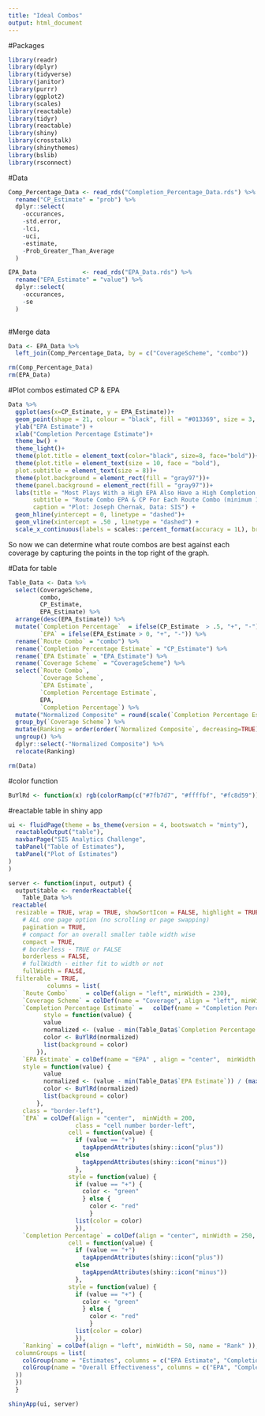 ---
title: "Ideal Combos"
output: html_document
---
#Packages
```{r}
library(readr)
library(dplyr)
library(tidyverse)
library(janitor)
library(purrr)
library(ggplot2)
library(scales)
library(reactable)
library(tidyr)
library(reactable)
library(shiny)
library(crosstalk)
library(shinythemes)
library(bslib)
library(rsconnect)
```

#Data
```{r}
Comp_Percentage_Data <- read_rds("Completion_Percentage_Data.rds") %>%
  rename("CP_Estimate" = "prob") %>%
  dplyr::select(
    -occurances,
    -std.error,
    -lci,
    -uci,
    -estimate,
    -Prob_Greater_Than_Average
  )

EPA_Data             <- read_rds("EPA_Data.rds") %>%
  rename("EPA_Estimate" = "value") %>%
  dplyr::select(
    -occurances,
    -se
  )
  
```

#Merge data
```{r}
Data <- EPA_Data %>%
  left_join(Comp_Percentage_Data, by = c("CoverageScheme", "combo"))

rm(Comp_Percentage_Data)
rm(EPA_Data)
```

#Plot combos estimated CP & EPA
```{r}
Data %>%
  ggplot(aes(x=CP_Estimate, y = EPA_Estimate))+
  geom_point(shape = 21, colour = "black", fill = "#013369", size = 3, stroke = 1)+
  ylab("EPA Estimate") +
  xlab("Completion Percentage Estimate")+
  theme_bw() +
  theme_light()+
  theme(plot.title = element_text(color="black", size=8, face="bold"))+
  theme(plot.title = element_text(size = 10, face = "bold"),
  plot.subtitle = element_text(size = 8))+
  theme(plot.background = element_rect(fill = "gray97"))+
  theme(panel.background = element_rect(fill = "gray97"))+
  labs(title = "Most Plays With a High EPA Also Have a High Completion Percentage",
       subtitle = "Route Combo EPA & CP For Each Route Combo (minimum 10 attempts)",
       caption = "Plot: Joseph Chernak, Data: SIS") +
  geom_hline(yintercept = 0, linetype = "dashed")+
  geom_vline(xintercept = .50 , linetype = "dashed") +
  scale_x_continuous(labels = scales::percent_format(accuracy = 1L), breaks=seq(0, 1, by = .02))
```

So now we can determine what route combos are best against each coverage by capturing the points in the top right of the graph.

#Data for table
```{r}
Table_Data <- Data %>%
  select(CoverageScheme,
         combo,
         CP_Estimate,
         EPA_Estimate) %>%
  arrange(desc(EPA_Estimate)) %>%
  mutate(`Completion Percentage`  = ifelse(CP_Estimate  > .5, "+", "-"),
         `EPA` = ifelse(EPA_Estimate > 0, "+", "-")) %>%
  rename(`Route Combo` = "combo") %>%
  rename(`Completion Percentage Estimate` = "CP_Estimate") %>%
  rename(`EPA Estimate` = "EPA_Estimate") %>% 
  rename(`Coverage Scheme` = "CoverageScheme") %>%
  select(`Route Combo`,
         `Coverage Scheme`,
         `EPA Estimate`,
         `Completion Percentage Estimate`,
         EPA,
         `Completion Percentage`) %>%
  mutate("Normalized Composite" = round(scale(`Completion Percentage Estimate`) + scale(`EPA Estimate`), digits = 3)) %>%
  group_by(`Coverage Scheme`) %>%
  mutate(Ranking = order(order(`Normalized Composite`, decreasing=TRUE))) %>%
  ungroup() %>%
  dplyr::select(-"Normalized Composite") %>%
  relocate(Ranking)

rm(Data)
```

#color function
```{r}
BuYlRd <- function(x) rgb(colorRamp(c("#7fb7d7", "#ffffbf", "#fc8d59"))(x), maxColorValue = 255)
```

#reactable table in shiny app
```{r}
ui <- fluidPage(theme = bs_theme(version = 4, bootswatch = "minty"),
  reactableOutput("table"),
  navbarPage("SIS Analytics Challenge",
  tabPanel("Table of Estimates"),
  tabPanel("Plot of Estimates")
)
)

server <- function(input, output) {
  output$table <- renderReactable({
    Table_Data %>%
 reactable(
  resizable = TRUE, wrap = TRUE, showSortIcon = FALSE, highlight = TRUE,
    # ALL one page option (no scrolling or page swapping)
    pagination = TRUE,
    # compact for an overall smaller table width wise
    compact = TRUE,
    # borderless - TRUE or FALSE
    borderless = FALSE,
    # fullWidth - either fit to width or not
    fullWidth = FALSE,
  filterable = TRUE,
           columns = list(
    `Route Combo`     = colDef(align = "left", minWidth = 230),
    `Coverage Scheme` = colDef(name = "Coverage", align = "left", minWidth = 150),
    `Completion Percentage Estimate` =   colDef(name = "Completion Percentage", minWidth = 200, align = "center" ,  format = colFormat(percent = T , digits = 1),
          style = function(value) {
          value
          normalized <- (value - min(Table_Data$`Completion Percentage Estimate`)) / (max(Table_Data$`Completion Percentage Estimate`) - min(Table_Data$`Completion Percentage Estimate`))
          color <- BuYlRd(normalized)
          list(background = color)
        }),
    `EPA Estimate` = colDef(name = "EPA" , align = "center",  minWidth = 200, format = colFormat(digits = 4),
    style = function(value) {
          value
          normalized <- (value - min(Table_Data$`EPA Estimate`)) / (max(Table_Data$`EPA Estimate`) - min(Table_Data$`EPA Estimate`))
          color <- BuYlRd(normalized)
          list(background = color)
        },
    class = "border-left"),
    `EPA` = colDef(align = "center",  minWidth = 200, 
                   class = "cell number border-left",
                 cell = function(value) {
                   if (value == "+")
                     tagAppendAttributes(shiny::icon("plus"))
                   else
                     tagAppendAttributes(shiny::icon("minus"))
                   },
                 style = function(value) {
                   if (value == "+") {
                     color <- "green"
                     } else {
                       color <- "red"
                       }
                   list(color = color)
                   }),
    `Completion Percentage` = colDef(align = "center", minWidth = 250,
                 cell = function(value) {
                   if (value == "+")
                     tagAppendAttributes(shiny::icon("plus"))
                   else
                     tagAppendAttributes(shiny::icon("minus"))
                   },
                 style = function(value) {
                   if (value == "+") {
                     color <- "green"
                     } else {
                       color <- "red"
                       }
                   list(color = color)
                   }),
    `Ranking` = colDef(align = "left", minWidth = 50, name = "Rank" )),
  columnGroups = list(
    colGroup(name = "Estimates", columns = c("EPA Estimate", "Completion Percentage Estimate")),
    colGroup(name = "Overall Effectiveness", columns = c("EPA", "Completion Percentage"))
  ))
  })
  }

shinyApp(ui, server)

```

